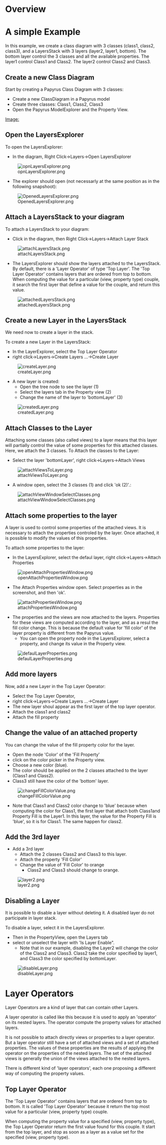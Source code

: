 = Overview =
= A simple Example =
In this example, we create a class diagram with 3 classes (class1, class2, class3), and a LayersStack with 3 layers (layer2, layer1, bottom). The bottom layer control the 3 classes and all the available properties. The layer1 control Class1 and Class2. The layer2 control Class2 and Class3.

== Create a new Class Diagram ==
Start by creating a Papyrus Class Diagram with 3 classes:
* Create a new ClassDiagram in a Papyrus model
* Create three classes: Class1, Class2, Class3
* Open the Papyrus ModelExplorer and the Property View.

[[Image:]]

== Open the LayersExplorer ==
To open the LayersExplorer:
* In the diagram, Right Click->Layers->Open LayersExplorer
[[Image:opnLayersExplorer.png]]

* The explorer should open (not necessarly at the same position as in the following snapshoot):
[[Image:OpenedLayersExplorer.png]]


== Attach a LayersStack to your diagram ==
To attach a LayersStack to your diagram:

* Click in the diagram, then Right Click->Layers->Attach Layer Stack
[[Image:attachLayersStack.png]]

* The LayersExplorer should show the layers attached to the LayersStack. By default, there is a 'Layer Operator' of type 'Top Layer'. The 'Top Layer Operator' contains layers that are ordered from top to bottom. When computing the value for a particular (view, property type) couple, it search the first layer that define a value for the couple, and return this value.

[[Image:attachedLayersStack.png]]

== Create a new Layer in the LayersStack ==
We need now to create a layer in the stack.

To create a new Layer in the LayersStack:

* In the LayerExplorer, select the Top Layer Operator
* right click->Layers->Create Layers ...->Create Layer
[[Image:createLayer.png]]

* A new layer is created:
** Open the tree node to see the layer (1)
** Select the layers tab in the Property view (2)
** Change the name of the layer to 'bottomLayer' (3)
[[Image:createdLayer.png]]


== Attach Classes to the Layer ==

Attaching some classes (also called views) to a layer means that this layer will partially control the value of some properties for this attached classes.
Here, we attach the 3 classes.
To Attach the classes to the Layer:
* Select the layer 'bottomLayer', right click->Layers->Attach Views
[[Image:attachViewsToLayer.png]] 

* A window open, select the 3 classes (1) and click 'ok (2)'.:
[[Image:attachViewWindowSelectClasses.png]]

== Attach some properties to the layer ==

A layer is used to control some properties of the attached views. It is necessary to attach the properties
controled by the layer. Once attached, it is possible to modify the values of this properties.

To attach some properties to the layer:
* In the LayersExplorer, select the defaul layer, right click->Layers->Attach Properties
[[Image:openAttachPropertiesWindow.png]]

* The Attach Properties window open. Select properties as in the screenshot, and then 'ok'.
[[Image:attachPropertiesWindow.png]]

* The properties and the views are now attached to the layers. Properties for these views are computed according to the layer, and as a resul the fill color change. This is because the default value for 'fill color' of the layer property is different from the Papyrus value.
** You can open the property node in the LayersExplorer, select a property, and change its value in the Property view.
[[Image:defaulLayerProperties.png]]



== Add more layers ==
Now, add a new Layer in the Top Layer Operator:
* Select the Top Layer Operator, 
* right click->Layers->Create Layers ...->Create Layer
* The new layer shoul appear as the first layer of the top layer operator.
* Attach the class1 and class2
* Attach the fill property

== Change the value of an attached property ==
You can change the value of the fill property color for the layer.

* Open the node 'Color' of the 'Fill Property' 
* click on the color picker in the Property view. 
* Choose a new color (blue).
* The color should be applied on the 2 classes attached to the layer (Class1 and Class2). 
* Class3 still have the color of the 'bottom' layer.
[[Image:changeFillColorValue.png]]


* Note that Class1 and Class2 color change to 'blue' because when computing the color for Class1, the first layer that attach both Class1and Property Fill is the Layer1. In this layer, the value for the Property Fill is 'blue', so it is for Class1. The same happen for class2.

== Add the 3rd layer ==
* Add a 3rd layer
** Attach the 2 classes Class2 and Class3 to this layer.
** Attach the property 'Fill Color'
** Change the value of 'Fill Color' to orange
*** Class2 and Class3 should change to orange.
[[Image:layer2.png]]


== Disabling a Layer ==
It is possible to disable a layer without deleting it. A disabled layer do not participate in layer stack.

To disable a layer, select it in the LayersExplorer.
* Then in the PropertyView, open the Layers tab
* select or unselect the layer with 'Is Layer Enable".
** Note that in our example, disabling the Layer2 will change the color of the Class2 and Class3. Class2 take the color specified by layer1, and Class3 the color specified by bottomLayer.
[[Image:disableLayer.png]]


= Layer Operators =
Layer Operators are a kind of layer that can contain other Layers.

A layer operator is called like this because it is used to apply an 'operator' on its nested layers. The operator compute the property values for attached layers.


It is not possible to attach directly views or properties to a layer operator. But a layer operator still have a set of attached views and a set of attached properties. The values of these properties are the results of applying the operator on the properties of the nested layers. The set of the attached views is generally the union of the views attached to the nested layers.

There is different kind of 'layer operators', each one proposing a different way of computing the property values.


== Top Layer Operator ==
The 'Top Layer Operator' contains layers that are ordered from top to bottom. It is called 'Top Layer Operator' because it return the top most value for a particular (view, property type) couple. 

When computing the property value for a specified (view, property type), the Top Layer Operator return the first value found for this couple. It start from the top layer, and stop as soon as a layer as a value set for the specified (view, property type).



